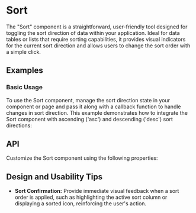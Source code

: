 
<Meta title="Docs/Components/Data/Sort" />

# Sort
The "Sort" component is a straightforward, user-friendly tool designed for toggling the sort direction of data within your application.
 Ideal for data tables or lists that require sorting capabilities, it provides visual indicators for the current sort direction and allows users to change the sort order with a simple click.
## Examples
### Basic Usage
To use the Sort component, manage the sort direction state in your component or page and pass it along with a callback function to handle changes in sort direction. 
This example demonstrates how to integrate the Sort component with ascending ('asc') and descending ('desc') sort directions:
<Canvas sourceState="shown" of={SortStories.Simple} />

## API
Customize the Sort component using the following properties:
<ArgTypes of={Sort} />

## Design and Usability Tips

- **Sort Confirmation:** Provide immediate visual feedback when a sort order is applied, such as highlighting the active sort column or displaying a sorted icon, reinforcing the user's action.
